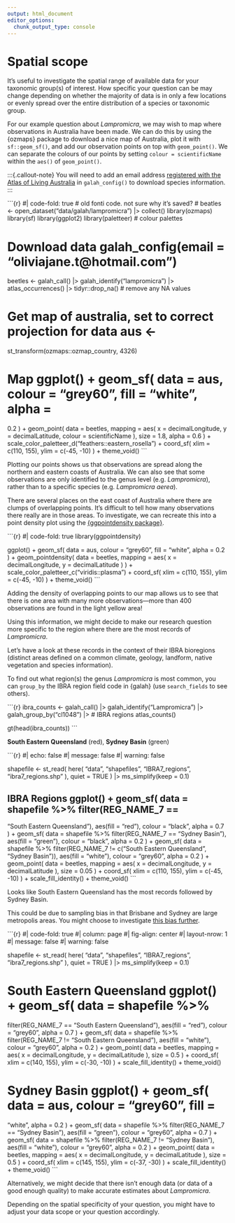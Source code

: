 ```yaml
---
output: html_document
editor_options: 
  chunk_output_type: console
---
```


# Spatial scope

It's useful to investigate the spatial range of available data for your
taxonomic group(s) of interest. How specific your question can be may change
depending on whether the majority of data is in only a few locations or evenly
spread over the entire distribution of a species or taxonomic group.

For our example question about *Lampromicra*, we may wish to map where
observations in Australia have been made. We can do this by using the {ozmaps}
package to download a nice map of Australia, plot it with `sf::geom_sf()`, and
add our observation points on top with `geom_point()`. We can separate the
colours of our points by setting `colour = scientificName` within the `aes()` of
`geom_point()`.

:::{.callout-note} You will need to add an email address [registered with the
Atlas of Living
Australia](https://auth.ala.org.au/userdetails/registration/createAccount) in
`galah_config()` to download species information. :::

```{r} #| code-fold: true # old fonti code. not sure why it's saved? # beatles
<- open_dataset("data/galah/lampromicra") |> collect() library(ozmaps)
library(sf) library(ggplot2) library(paletteer) # colour palettes

# Download data galah_config(email = "oliviajane.t@hotmail.com")

beetles <- galah_call() |> galah_identify("lampromicra") |> atlas_occurrences()
  |> tidyr::drop_na() # remove any NA values

# Get map of australia, set to correct projection for data aus <-
st_transform(ozmaps::ozmap_country, 4326)

# Map ggplot() + geom_sf( data = aus, colour = "grey60", fill = "white", alpha =
0.2 ) + geom_point( data = beetles, mapping = aes( x = decimalLongitude, y =
  decimalLatitude, colour = scientificName ), size = 1.8, alpha = 0.6 ) +
    scale_color_paletteer_d("feathers::eastern_rosella") + coord_sf( xlim =
    c(110, 155), ylim = c(-45, -10) ) + theme_void() ```


Plotting our points shows us that observations are spread along the northern and
eastern coasts of Australia. We can also see that some observations are only
identified to the genus level (e.g. *Lampromicra*), rather than to a specific
species (e.g. *Lampromicra aerea*).

There are several places on the east coast of Australia where there are clumps
of overlapping points. It's difficult to tell how many observations there really
are in those areas. To investigate, we can recreate this into a point density
plot using the [{ggpointdensity
package}](https://github.com/LKremer/ggpointdensity). 

```{r} #| code-fold: true library(ggpointdensity)

ggplot() + geom_sf( data = aus, colour = "grey60", fill = "white", alpha = 0.2 )
  + geom_pointdensity( data = beetles, mapping = aes( x = decimalLongitude, y =
    decimalLatitude ) ) + scale_color_paletteer_c("viridis::plasma") + coord_sf(
    xlim = c(110, 155), ylim = c(-45, -10) ) + theme_void() ```

Adding the density of overlapping points to our map allows us to see that there
is one area with many more observations—more than 400 observations are found in
the light yellow area!

Using this information, we might decide to make our research question more
specific to the region where there are the most records of *Lampromicra*.

Let's have a look at these records in the context of their IBRA bioregions
(distinct areas defined on a common climate, geology, landform, native
vegetation and species information). 

To find out what region(s) the genus *Lampromicra* is  most common, you can
`group_by` the IBRA region field code in {galah} (use `search_fields` to see
others).


```{r} ibra_counts <- galah_call() |> galah_identify("Lampromicra") |>
galah_group_by("cl1048") |> # IBRA regions atlas_counts()

gt(head(ibra_counts)) ```


<aside> 

**South Eastern Queensland** (red), **Sydney Basin** (green)

```{r} #| echo: false #| message: false #| warning: false

shapefile <- st_read( here( "data", "shapefiles", "IBRA7_regions",
  "ibra7_regions.shp" ), quiet = TRUE ) |> ms_simplify(keep = 0.1)

# IBRA Regions ggplot() + geom_sf( data = shapefile %>% filter(REG_NAME_7 ==
"South Eastern Queensland"), aes(fill = "red"), colour = "black", alpha = 0.7 )
  + geom_sf( data = shapefile %>% filter(REG_NAME_7 == "Sydney Basin"), aes(fill
    = "green"), colour = "black", alpha = 0.2 ) + geom_sf( data = shapefile %>%
    filter(REG_NAME_7 != c("South Eastern Queensland", "Sydney Basin")),
    aes(fill = "white"), colour = "grey60", alpha = 0.2 ) + geom_point( data =
    beetles, mapping = aes( x = decimalLongitude, y = decimalLatitude ), size =
  0.05 ) + coord_sf( xlim = c(110, 155), ylim = c(-45, -10) ) +
  scale_fill_identity() + theme_void() ```

</aside> 

Looks like South Eastern Queensland has the most records followed by Sydney
Basin. 

This could be due to sampling bias in that Brisbane and Sydney are large
metropolis areas. You might choose to investigate [this bias
further](https://labs.ala.org.au/posts/2022-07-22_sample-bias/post.html). 

```{r} #| code-fold: true #| column: page #| fig-align: center #| layout-nrow: 1
#| message: false #| warning: false

shapefile <- st_read( here( "data", "shapefiles", "IBRA7_regions",
  "ibra7_regions.shp" ), quiet = TRUE ) |> ms_simplify(keep = 0.1)


# South Eastern Queensland ggplot() + geom_sf( data = shapefile %>%
filter(REG_NAME_7 == "South Eastern Queensland"), aes(fill = "red"), colour =
  "grey60", alpha = 0.7 ) + geom_sf( data = shapefile %>% filter(REG_NAME_7 !=
    "South Eastern Queensland"), aes(fill = "white"), colour = "grey60", alpha =
    0.2 ) + geom_point( data = beetles, mapping = aes( x = decimalLongitude, y =
    decimalLatitude ), size = 0.5 ) + coord_sf( xlim = c(140, 155), ylim =
    c(-30, -10) ) + scale_fill_identity() + theme_void()

# Sydney Basin ggplot() + geom_sf( data = aus, colour = "grey60", fill =
"white", alpha = 0.2 ) + geom_sf( data = shapefile %>% filter(REG_NAME_7 ==
  "Sydney Basin"), aes(fill = "green"), colour = "grey60", alpha = 0.7 ) +
    geom_sf( data = shapefile %>% filter(REG_NAME_7 != "Sydney Basin"), aes(fill
    = "white"), colour = "grey60", alpha = 0.2 ) + geom_point( data = beetles,
    mapping = aes( x = decimalLongitude, y = decimalLatitude ), size = 0.5 ) +
    coord_sf( xlim = c(145, 155), ylim = c(-37, -30) ) + scale_fill_identity() +
  theme_void() ```


Alternatively, we might decide that there isn't enough data (or data of a good
enough quality) to make accurate estimates about *Lampromicra*. 

Depending on the spatial specificity of your question, you might have to adjust
your data scope or your question accordingly.
